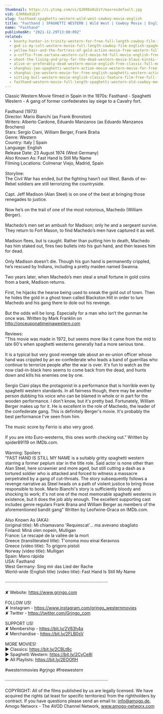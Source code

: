 ```yaml
---
thumbnail: https://i.ytimg.com/vi/QJKR8a9iEzY/maxresdefault.jpg
vid: QJKR8a9iEzY
slug: fasthand-spaghetti-western-wild-west-cowboy-movie-english
title: "Fasthand | SPAGHETTI WESTERN | Wild West | Cowboy Movie | English"
name: "Fasthand"
publishedAt: "2021-12-29T13:00:09Z"
related:
  - bounty-hunter-in-trinity-western-for-free-full-length-cowboy-film-italo-western
  - god-is-my-colt-western-movie-full-length-cowboy-film-english-spaghetti-italo-western
  - yellow-hair-and-the-fortress-of-gold-action-movie-free-western-full-length
  - a-coffin-from-sartana-western-cult-movie-hd-full-movie-english-free-cowboy-film
  - shoot-the-living-and-pray-for-the-dead-western-movie-klaus-kinski-full-movie
  - alive-or-preferably-dead-western-movie-english-free-classic-full-movie
  - shanghai-joe-spaghetti-western-action-movie-western-movie-for-free-english
  - shanghai-joe-western-movie-for-free-english-spaghetti-western-action-movie
  - sitting-bull-western-movie-english-classic-feature-film-free-full-flick-free-western-movies
  - fasthand-western-movie-full-length-spaghetti-western-old-cowboy-movie-wild-west
---
```


Classic Western Movie filmed in Spain in the 1970s: Fasthand - Spaghetti Western - A gang of former confederates lay siege to a Cavalry fort. <br />
<br />
Fasthand (1973)<br />
Director: Mario Bianchi (as Frank Bronston)<br />
Writers: Alberto Cardone, Eduardo Manzanos (as Eduardo Manzanos Brochero) <br />
Stars: Sergio Ciani, William Berger, Frank Braña<br />
Genre: Western <br />
Country: Italy | Spain<br />
Language: English<br />
Release Date: 23 August 1974 (West Germany) <br />
Also Known As: Fast Hand Is Still My Name <br />
Filming Locations: Colmenar Viejo, Madrid, Spain <br />
<br />
Storyline:<br />
The Civil War has ended, but the fighting hasn’t out West. Bands of ex-Rebel soldiers are still terrorizing the countryside.<br />
<br />
Capt. Jeff Madison (Alan Steel) is on one of the best at bringing those renegades to justice.<br />
<br />
Now he’s on the trail of one of the most notorious, Machedo (William Berger).<br />
<br />
Machedo’s men set an ambush for Madison; only he and a sergeant survive. They return to Fort Mason, to find Machedo’s men have captured it as well.<br />
<br />
Madison flees, but is caught. Rather than putting him to death, Machedo has him staked out, fires two bullets into his gun hand, and then leaves him for dead.<br />
<br />
Only Madison doesn’t die. Though his gun hand is permanently crippled, he’s rescued by Indians, including a pretty maiden named Swanna.<br />
<br />
Two years later, when Machedo’s men steal a small fortune in gold coins from a bank, Madison returns.<br />
<br />
First, he hijacks the hearse being used to sneak the gold out of town. Then he hides the gold in a ghost town called Blackston Hill in order to lure Machedo and his gang there to dole out his revenge.<br />
<br />
But the odds will be long. Especially for a man who isn’t the gunman he once was. Written by Mark Franklin on http://onceuponatimeinawestern.com<br />
<br />
Reviews:<br />
"This movie was made in 1972, but seems more like it came from the mid to late 60's when spaghetti westerns generally had a more serious tone.<br />
<br />
It is a typical but very good revenge tale about an ex-union officer whose hand was crippled by an ex-confederate who leads a band of guerrillas who continue to terrorize people after the war is over. It's fun to watch as the now clad-in-black hero seems to come back from the dead, and hunts down and kills his enemies one by one.<br />
<br />
Sergio Ciani plays the protagonist in a performance that is horrible even by spaghetti western standards. In all fairness though, there may be another person dubbing his voice who can be blamed in whole or in part for the wooden performance. I don't know, but it's pretty bad. Fortunately, William Berger makes up for it. He is excellent in the role of Machedo, the leader of the confederate gang. This is definitely Berger's movie. It's probably the best performance I've seen from him.<br />
<br />
The music score by Ferrio is also very good.<br />
<br />
If you are into Euro-westerns, this ones worth checking out." Written by spider89119 on IMDb.com.<br />
<br />
Warning: Spoilers<br />
"FAST HAND IS STILL MY NAME is a suitably gritty spaghetti western starring a former peplum star in the title role. Said actor is none other than Alan Steel, here scrawnier and more aged, but still cutting a dash as a tortured soldier who is attacked and forced to witness a massacre perpetrated by a gang of cut-throats. The story subsequently follows a revenge narrative as Steel heads on a path of violent justice to bring those responsible to book. Mario Bianchi's story is sufficiently bloody and shocking to work; it's not one of the most memorable spaghetti westerns in existence, but it does the job ably enough. The excellent supporting cast includes genre regulars Frank Brana and William Berger as members of the aforementioned bandit gang" Written by Leofwine-Draca on IMDb.com.<br />
<br />
Also Known As (AKA):<br />
(original title): Mi chiamavano 'Requiescat'... ma avevano sbagliato<br />
Finland: Minä olen nopein, Mulligan<br />
France: Le rescapé de la vallée de la mort<br />
Greece (transliterated title): T'onoma mou einai Keravnos<br />
Greece (video title): To grigoro pistoli<br />
Norway (video title): Mulligan<br />
Spain: Mano rápida<br />
USA: Fasthand<br />
West Germany: Sing mir das Lied der Rache<br />
World-wide (English title) (video title): Fast Hand Is Still My Name<br />
<br />
····················································································<br />
<br />
✘ Website: https://www.grjngo.com<br />
<br />
FOLLOW US!<br />
✘ Instagram - https://www.instagram.com/grjngo_westernmovies<br />
✘ Twitter - https://twitter.com/Grjngo_com<br />
<br />
SUPPORT US!<br />
✘ Membership - https://bit.ly/2V63h4q<br />
✘ Merchandise - https://bit.ly/2FLB0sV<br />
<br />
MORE MOVIES! <br />
► Classics: https://bit.ly/2CBLt8c <br />
► Spaghetti Western: https://bit.ly/2CyCe8I <br />
► All Playlists: https://bit.ly/2EOOfIH <br />
<br />
#westernmovies #grjngo #freewestern<br />
<br />
····················································································<br />
<br />
COPYRIGHT: All of the films published by us are legally licensed. We have acquired the rights (at least for specific territories) from the rightholders by contract. If you have questions please send an email to: info@amogo.de, Amogo Networx - The AVOD Channel Network, www.amogo-networx.com